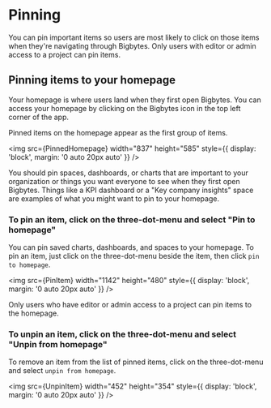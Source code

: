 
# Pinning

You can pin important items so users are most likely to click on those items when they're navigating through Bigbytes. Only users with editor or admin access to a project can pin items.

## Pinning items to your homepage

Your homepage is where users land when they first open Bigbytes. You can access your homepage by clicking on the Bigbytes icon in the top left corner of the app.

Pinned items on the homepage appear as the first group of items.

<img
  src={PinnedHomepage}
  width="837"
  height="585"
  style={{ display: 'block', margin: '0 auto 20px auto' }}
/>

You should pin spaces, dashboards, or charts that are important to your organization or things you want everyone to see when they first open Bigbytes. Things like a KPI dashboard or a "Key company insights" space are examples of what you might want to pin to your homepage.

### To pin an item, click on the three-dot-menu and select "Pin to homepage"

You can pin saved charts, dashboards, and spaces to your homepage. To pin an item, just click on the three-dot-menu beside the item, then click `pin to homepage`.

<img
  src={PinItem}
  width="1142"
  height="480"
  style={{ display: 'block', margin: '0 auto 20px auto' }}
/>

Only users who have editor or admin access to a project can pin items to the homepage.

### To unpin an item, click on the three-dot-menu and select "Unpin from homepage"

To remove an item from the list of pinned items, click on the three-dot-menu and select `unpin from homepage`.

<img
  src={UnpinItem}
  width="452"
  height="354"
  style={{ display: 'block', margin: '0 auto 20px auto' }}
/>
